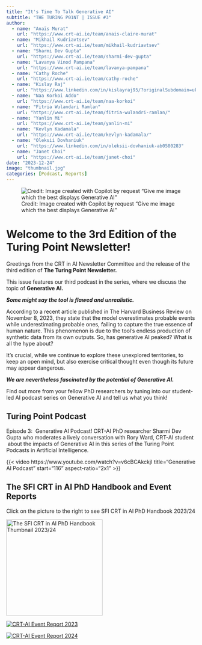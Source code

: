 ```yaml
---
title: "It's Time To Talk Generative AI"
subtitle: "THE TURING P01NT | ISSUE #3"
author: 
  - name: "Anaïs Murat"
    url: "https://www.crt-ai.ie/team/anais-claire-murat"
  - name: "Mikhail Kudriavtsev"
    url: "https://www.crt-ai.ie/team/mikhail-kudriavtsev"
  - name: "Sharmi Dev Gupta"
    url: "https://www.crt-ai.ie/team/sharmi-dev-gupta"
  - name: "Lavanya Vinod Pampana"
    url: "https://www.crt-ai.ie/team/lavanya-pampana"
  - name: "Cathy Roche"
    url: "https://www.crt-ai.ie/team/cathy-roche"
  - name: "Kislay Raj"
    url: "https://www.linkedin.com/in/kislayraj95/?originalSubdomain=uk"
  - name: "Naa Korkoi Addo"
    url: "https://www.crt-ai.ie/team/naa-korkoi"
  - name: "Fitria Wulandari Ramlan"
    url: "https://www.crt-ai.ie/team/fitria-wulandri-ramlan/"
  - name: "Yanlin Mi"
    url: "https://www.crt-ai.ie/team/yanlin-mi"
  - name: "Kevlyn Kadamala"
    url: "https://www.crt-ai.ie/team/kevlyn-kadamala/"
  - name: "Oleksii Dovhaniuk"
    url: "https://www.linkedin.com/in/oleksii-dovhaniuk-ab0580283"
  - name: "Janet Choi"
    url: "https://www.crt-ai.ie/team/janet-choi"
date: "2023-12-24"
image: "thumbnail.jpg"
categories: [Podcast, Reports]
---
```


![Credit: Image created with Copilot by request "Give me image which the best displays Generative AI"](issue03-img-01.jpg "CRT AI Image of Generative AI"){.rounded-1 fig-alt="CRT AI Image of Generative AI"}

# **Welcome to the 3rd Edition of the Turing Point Newsletter!**

Greetings from the CRT in AI Newsletter Committee and the release of the third edition of **The Turing Point Newsletter.**

This issue features our third podcast in the series, where we discuss the topic of **Generative AI.**

***Some might say the tool is flawed and unrealistic.***

According to a recent article published in The Harvard Business Review on November 8, 2023, they state that the model overestimates probable events while underestimating probable ones, failing to capture the true essence of human nature. This phenomenon is due to the tool's endless production of synthetic data from its own outputs. So, has generative AI peaked? What is all the hype about?

It's crucial, while we continue to explore these unexplored territories, to keep an open mind, but also exercise critical thought even though its future may appear dangerous. 

***We are nevertheless fascinated by the potential of Generative AI.***

Find out more from your fellow PhD researchers by tuning into our student-led AI podcast series on Generative AI and tell us what you think! 

## **Turing Point Podcast**

Episode 3:  Generative AI Podcast! CRT-AI PhD researcher Sharmi Dev Gupta who moderates a lively conversation with Rory Ward, CRT-AI student  about the impacts of Generative AI in this series of the Turing Point Podcasts in Artificial Intelligence.

{{< video https://www.youtube.com/watch?v=v6cBCAkckjI title="Generative AI Podcast" start="116" aspect-ratio="2x1" >}}

## **The SFI CRT in AI PhD Handbook and Event Reports**

::: grid
::: {.g-col-6 .d-flex .flex-column .justify-content-center}
Click on the picture to the right to see SFI CRT in AI PhD Handbook 2023/24
:::

::: {.g-col-6 .d-flex .flex-column .justify-content-center}
[![](phd-handbook.jpg "The SFI CRT in AI PhD Handbook 2023/24 Thumbnail"){.rounded-1 alt="The SFI CRT in AI PhD Handbook Thumbnail 2023/24" target="_blank" fig-alt="The SFI CRT in AI PhD Handbook 2023/24 Thumbnail" fig-align="right" width="256"}](https://www.crt-ai.ie/wp-content/uploads/2023/12/Copy-of-The-SFI-Centre-for-Research-Training-in-Artificial-Intelligence-1.pdf)
:::
:::

[![](event-report-2023.png "CRT-AI Event Report 2023"){.rounded-1 fig-alt="CRT-AI Event Report 2023" fig-align="center"}](https://photos.onedrive.com/share/EBE74CBABB601878!3230?cid=EBE74CBABB601878&resId=EBE74CBABB601878!3230&authkey=!AHrOA0gV_Fsx26M&ithint=photo&e=sbkVr8)

[![](event-report-2024.png "CRT-AI Event Report 2024"){.rounded-1 fig-alt="CRT-AI Event Report 2024" fig-align="center"}](https://photos.onedrive.com/share/EBE74CBABB601878!3231?cid=EBE74CBABB601878&resId=EBE74CBABB601878!3231&authkey=!AJmvl73EdAHZvtg&ithint=photo&e=yof2Ia)
